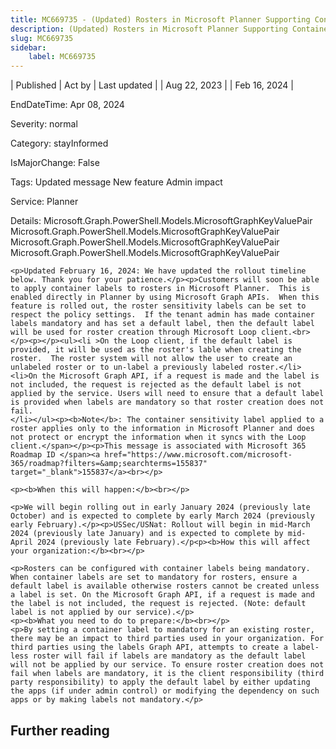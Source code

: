 ```yaml
---
title: MC669735 - (Updated) Rosters in Microsoft Planner Supporting Container Sensitivity Labels
description: (Updated) Rosters in Microsoft Planner Supporting Container Sensitivity Labels
slug: MC669735
sidebar:
    label: MC669735
---
```



| Published | Act by | Last updated |
| Aug 22, 2023 |  | Feb 16, 2024 |

EndDateTime: Apr 08, 2024

Severity: normal

Category: stayInformed

IsMajorChange: False

Tags: Updated message New feature Admin impact

Service: Planner

Details: Microsoft.Graph.PowerShell.Models.MicrosoftGraphKeyValuePair Microsoft.Graph.PowerShell.Models.MicrosoftGraphKeyValuePair Microsoft.Graph.PowerShell.Models.MicrosoftGraphKeyValuePair Microsoft.Graph.PowerShell.Models.MicrosoftGraphKeyValuePair

```
<p>Updated February 16, 2024: We have updated the rollout timeline below. Thank you for your patience.</p><p>Customers will soon be able to apply container labels to rosters in Microsoft Planner.  This is enabled directly in Planner by using Microsoft Graph APIs.  When this feature is rolled out, the roster sensitivity labels can be set to respect the policy settings.  If the tenant admin has made container labels mandatory and has set a default label, then the default label will be used for roster creation through Microsoft Loop client.<br></p><p></p><ul><li >On the Loop client, if the default label is provided, it will be used as the roster's lable when creating the roster.  The roster system will not allow the user to create an unlabeled roster or to un-label a previously labeled roster.</li><li>On the Microsoft Graph API, if a request is made and the label is not included, the request is rejected as the default label is not applied by the service. Users will need to ensure that a default label is provided when labels are mandatory so that roster creation does not fail.
</li></ul><p><b>Note</b>: The container sensitivity label applied to a roster applies only to the information in Microsoft Planner and does not protect or encrypt the information when it syncs with the Loop client.</span></p><p>This message is associated with Microsoft 365 Roadmap ID </span><a href="https://www.microsoft.com/microsoft-365/roadmap?filters=&amp;searchterms=155837" target="_blank">155837</a><br></p>

<p><b>When this will happen:</b><br></p>

<p>We will begin rolling out in early January 2024 (previously late October) and is expected to complete by early March 2024 (previously early February).</p><p>USSec/USNat: Rollout will begin in mid-March 2024 (previously late January) and is expected to complete by mid-April 2024 (previously late February).</p<p><b>How this will affect your organization:</b><br></p>

<p>Rosters can be configured with container labels being mandatory. When container labels are set to mandatory for rosters, ensure a default label is available otherwise rosters cannot be created unless a label is set. On the Microsoft Graph API, if a request is made and the label is not included, the request is rejected. (Note: default label is not applied by our service).</p>
<p><b>What you need to do to prepare:</b><br></p>
<p>By setting a container label to mandatory for an existing roster, there may be an impact to third parties used in your organization. For third parties using the labels Graph API, attempts to create a label-less roster will fail if labels are mandatory as the default label will not be applied by our service. To ensure roster creation does not fail when labels are mandatory, it is the client responsibility (third party responsibility) to apply the default label by either updating the apps (if under admin control) or modifying the dependency on such apps or by making labels not mandatory.</p>
```

## Further reading
